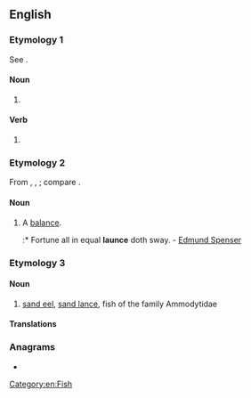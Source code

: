 ==English==

===Etymology 1===
See {{m|en|lance}}.

====Noun====
{{en-noun}}

# {{obsolete form of|lance|lang=en}}

====Verb====
{{en-verb|launc}}

# {{obsolete form of|lance|lang=en}}

===Etymology 2===
From {{etyl|it|en}} {{m|it|lance}}, {{etyl|la|en}} {{m|la|lanx}}, {{m|la|lancis||[[plate]], scale of a [[balance]]}}; compare {{m|en|balance}}.

====Noun====
{{en-noun}}

# {{lb|en|obsolete}} A [[balance]].
#:* Fortune all in equal '''launce''' doth sway. - [[w:Edmund Spenser|Edmund Spenser]]

===Etymology 3===

====Noun====
{{en-noun}}

# [[sand eel]], [[sand lance]], fish of the family Ammodytidae

====Translations====
{{trans-see|sand lance}}

===Anagrams===
* {{anagrams|en|Lucena|auncel|cuneal|lacune|unlace}}

[[Category:en:Fish]]